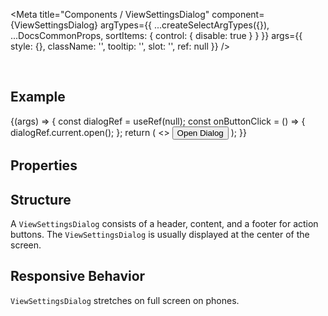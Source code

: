 
<Meta
  title="Components / ViewSettingsDialog"
  component={ViewSettingsDialog}
  argTypes={{
    ...createSelectArgTypes({}),
    ...DocsCommonProps,
    sortItems: { control: { disable: true } }
  }}
  args={{
    style: {},
    className: '',
    tooltip: '',
    slot: '',
    ref: null
  }}
/>

<DocsHeader />

<br />

## Example

<Canvas>
  <Story name="Default">
    {(args) => {
      const dialogRef = useRef(null);
      const onButtonClick = () => {
        dialogRef.current.open();
      };
      return (
        <>
          <Button onClick={onButtonClick}>Open Dialog</Button>
          <ViewSettingsDialog {...args} ref={dialogRef} />
        </>
      );
    }}
  </Story>
</Canvas>

## Properties

<ArgsTable story="." />

## Structure

A `ViewSettingsDialog` consists of a header, content, and a footer for action buttons. The `ViewSettingsDialog` is usually displayed at the center of the screen.

## Responsive Behavior

`ViewSettingsDialog` stretches on full screen on phones.

